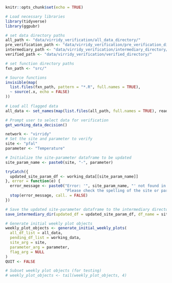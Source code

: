 ```r
knitr::opts_chunk$set(echo = TRUE)
```

```r
# Load necessary libraries
library(tidyverse)
library(ggpubr)

# set data directory paths
all_path <- "data/virridy_verification/all_data_directory/"
pre_verification_path <- "data/virridy_verification/pre_verification_directory/"
intermediary_path <- "data/virridy_verification/intermediary_directory/"
verified_path <- "data/virridy_verification/verified_directory/"

# set function directory paths
fxn_path <- "src/"

# Source functions
invisible(map(
  list.files(fxn_path, pattern = "*.R", full.names = TRUE),
  ~ source(.x, echo = FALSE)
))
  
# Load all flagged data
all_data <- set_names(map(list.files(all_path, full.names = TRUE), readRDS), list.files(all_path))
```

```r
# Prompt user to select data for verification
get_working_data_decision()
```

```r
network <- "virridy"
# Set the site and parameter to verify
site <- "pfal"
parameter <- "Temperature"
```

```r
# Initialize the site-parameter dataframe to be updated
site_param_name <- paste0(site, "-", parameter)

tryCatch({
  updated_site_param_df <- working_data[[site_param_name]]
}, error = function(e) {
  error_message <- paste0("Error: '", site_param_name, "' not found in the data.\n",
                          "Please check the spelling of the site or parameter and make sure the data exists.")
  stop(error_message, call. = FALSE)
})

# Save the updated site-parameter dataframe to the intermediary directory
save_intermediary_dir(updated_df = updated_site_param_df, df_name = site_param_name)
```

```r
# Generate initial weekly plot objects
weekly_plot_objects <- generate_initial_weekly_plots(
  all_df_list = all_data,
  pending_df_list = working_data, 
  site_arg = site,
  parameter_arg = parameter,
  flag_arg = NULL
)
QUIT <- FALSE

# Subset weekly plot objects (for testing)
# weekly_plot_objects <- tail(weekly_plot_objects, 4)
```
